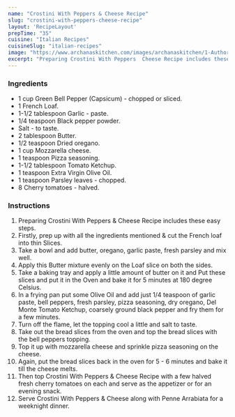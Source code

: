 ---
name: "Crostini With Peppers & Cheese Recipe"
slug: "crostini-with-peppers-cheese-recipe"
layout: 'RecipeLayout'
prepTime: "35"
cuisine: "Italian Recipes"
cuisineSlug: "italian-recipes"
image: "https://www.archanaskitchen.com/images/archanaskitchen/1-Author/Waagmi_Soni/Crostini_original_1_.jpg"
excerpt: "Preparing Crostini With Peppers  Cheese Recipe includes these easy steps"
---

### Ingredients

- 1 cup Green Bell Pepper (Capsicum) - chopped or sliced.
- 1 French Loaf.
- 1-1/2 tablespoon Garlic - paste.
- 1/4 teaspoon Black pepper powder.
- Salt - to taste.
- 2 tablespoon Butter.
- 1/2 teaspoon Dried oregano.
- 1 cup Mozzarella cheese.
- 1 teaspoon Pizza seasoning.
- 1-1/2 tablespoon Tomato Ketchup.
- 1 teaspoon Extra Virgin Olive Oil.
- 1 teaspoon Parsley leaves - chopped.
- 8 Cherry tomatoes - halved.

### Instructions

1. Preparing Crostini With Peppers & Cheese Recipe includes these easy steps.
1. Firstly, prep up with all the ingredients mentioned & cut the French loaf into thin Slices.
1. Take a bowl and add butter, oregano, garlic paste, fresh parsley and mix well.
1. Apply this Butter mixture evenly on the Loaf slice on both the sides.
1. Take a baking tray and apply a little amount of butter on it and Put these slices and put it in the Oven and bake it for 5 minutes at 180 degree Celsius.
1. In a frying pan put some Olive Oil and add just 1/4 teaspoon of garlic paste, bell peppers, fresh parsley, pizza seasoning, dry oregano, Del Monte Tomato Ketchup, coarsely ground black pepper and fry them for a few minutes.
1. Turn off the flame, let the topping cool a little and salt to taste.
1. Take out the bread slices from the oven and top the bread slices with the bell peppers topping.
1. Top it up with mozzarella cheese and sprinkle pizza seasoning on the cheese.
1. Again, put the bread slices back in the oven for 5 - 6 minutes and bake it till the cheese melts.
1. Then top Crostini With Peppers & Cheese Recipe with a few halved fresh cherry tomatoes on each and serve as the appetizer or for an evening snack.
1. Serve Crostini With Peppers & Cheese along with Penne Arrabiata for a weeknight dinner.
